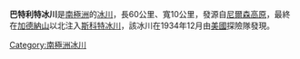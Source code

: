 {{Coord|86|15|S|152|0|W|source:GNIS|display=title}}

'''巴特利特冰川'''是[[南極洲|南極洲]]的[[冰川|冰川]]，長60公里、寬10公里，發源自[[尼爾森高原|尼爾森高原]]，最終在[[加德納山|加德納山]]以北注入[[斯科特冰川|斯科特冰川]]，該冰川在1934年12月由[[美國|美國]]探險隊發現。

{{Antarctica-geo-stub}}
[[Category:南極洲冰川|Category:南極洲冰川]]